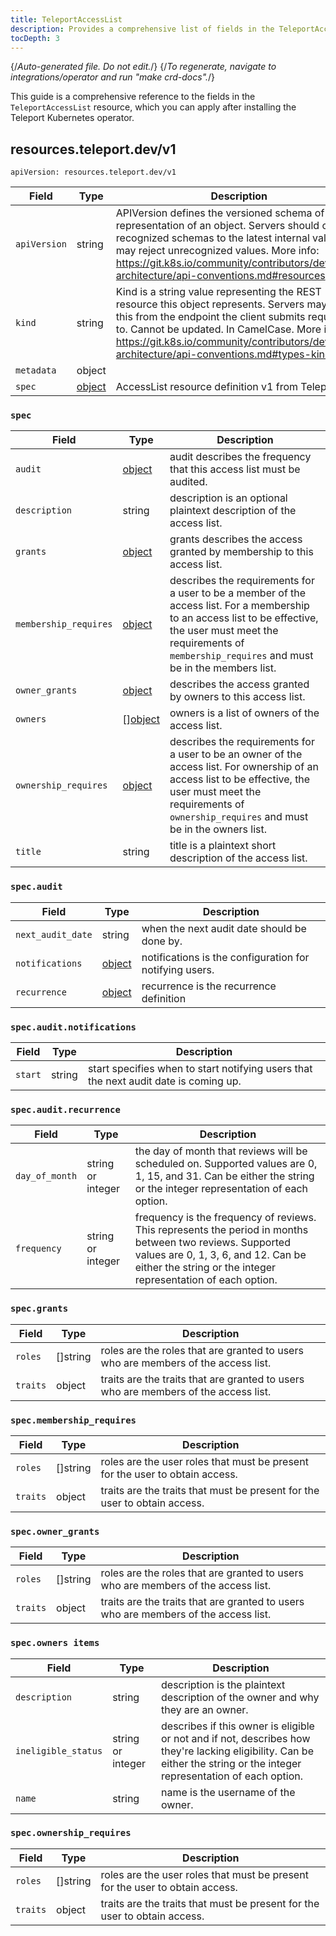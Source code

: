 ```yaml
---
title: TeleportAccessList
description: Provides a comprehensive list of fields in the TeleportAccessList resource available through the Teleport Kubernetes operator
tocDepth: 3
---
```


{/*Auto-generated file. Do not edit.*/}
{/*To regenerate, navigate to integrations/operator and run "make crd-docs".*/}

This guide is a comprehensive reference to the fields in the `TeleportAccessList`
resource, which you can apply after installing the Teleport Kubernetes operator.


## resources.teleport.dev/v1

`apiVersion: resources.teleport.dev/v1`

|Field|Type|Description|
|---|---|---|
|`apiVersion`|string|APIVersion defines the versioned schema of this representation of an object. Servers should convert recognized schemas to the latest internal value, and may reject unrecognized values. More info: https://git.k8s.io/community/contributors/devel/sig-architecture/api-conventions.md#resources|
|`kind`|string|Kind is a string value representing the REST resource this object represents. Servers may infer this from the endpoint the client submits requests to. Cannot be updated. In CamelCase. More info: https://git.k8s.io/community/contributors/devel/sig-architecture/api-conventions.md#types-kinds|
|`metadata`|object||
|`spec`|[object](#spec)|AccessList resource definition v1 from Teleport|

### `spec`

|Field|Type|Description|
|---|---|---|
|`audit`|[object](#specaudit)|audit describes the frequency that this access list must be audited.|
|`description`|string|description is an optional plaintext description of the access list.|
|`grants`|[object](#specgrants)|grants describes the access granted by membership to this access list.|
|`membership_requires`|[object](#specmembership_requires)|describes the requirements for a user to be a member of the access list. For a membership to an access list to be effective, the user must meet the requirements of `membership_requires` and must be in the members list.|
|`owner_grants`|[object](#specowner_grants)|describes the access granted by owners to this access list.|
|`owners`|[][object](#specowners-items)|owners is a list of owners of the access list.|
|`ownership_requires`|[object](#specownership_requires)|describes the requirements for a user to be an owner of the access list. For ownership of an access list to be effective, the user must meet the requirements of `ownership_requires` and must be in the owners list.|
|`title`|string|title is a plaintext short description of the access list.|

### `spec.audit`

|Field|Type|Description|
|---|---|---|
|`next_audit_date`|string|when the next audit date should be done by.|
|`notifications`|[object](#specauditnotifications)|notifications is the configuration for notifying users.|
|`recurrence`|[object](#specauditrecurrence)|recurrence is the recurrence definition|

### `spec.audit.notifications`

|Field|Type|Description|
|---|---|---|
|`start`|string|start specifies when to start notifying users that the next audit date is coming up.|

### `spec.audit.recurrence`

|Field|Type|Description|
|---|---|---|
|`day_of_month`|string or integer|the day of month that reviews will be scheduled on. Supported values are 0, 1, 15, and 31. Can be either the string or the integer representation of each option.|
|`frequency`|string or integer|frequency is the frequency of reviews. This represents the period in months between two reviews. Supported values are 0, 1, 3, 6, and 12. Can be either the string or the integer representation of each option.|

### `spec.grants`

|Field|Type|Description|
|---|---|---|
|`roles`|[]string|roles are the roles that are granted to users who are members of the access list.|
|`traits`|object|traits are the traits that are granted to users who are members of the access list.|

### `spec.membership_requires`

|Field|Type|Description|
|---|---|---|
|`roles`|[]string|roles are the user roles that must be present for the user to obtain access.|
|`traits`|object|traits are the traits that must be present for the user to obtain access.|

### `spec.owner_grants`

|Field|Type|Description|
|---|---|---|
|`roles`|[]string|roles are the roles that are granted to users who are members of the access list.|
|`traits`|object|traits are the traits that are granted to users who are members of the access list.|

### `spec.owners items`

|Field|Type|Description|
|---|---|---|
|`description`|string|description is the plaintext description of the owner and why they are an owner.|
|`ineligible_status`|string or integer|describes if this owner is eligible or not and if not, describes how they're lacking eligibility. Can be either the string or the integer representation of each option.|
|`name`|string|name is the username of the owner.|

### `spec.ownership_requires`

|Field|Type|Description|
|---|---|---|
|`roles`|[]string|roles are the user roles that must be present for the user to obtain access.|
|`traits`|object|traits are the traits that must be present for the user to obtain access.|

